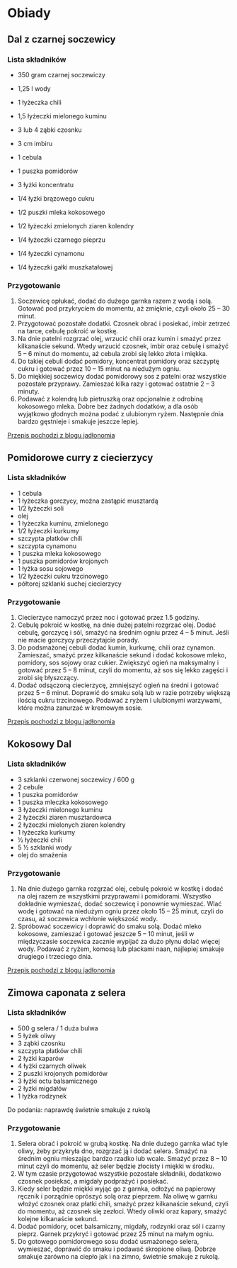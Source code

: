 # Obiady

## Dal z czarnej soczewicy


### Lista składników

- 350 gram czarnej soczewiczy
- 1,25 l wody
- 1 łyżeczka chili
- 1,5 łyżeczki mielonego kuminu
- 3 lub 4 ząbki czosnku
- 3 cm imbiru
- 1 cebula
- 1 puszka pomidorów
- 3 łyżki koncentratu
- 1/4 łyżki brązowego cukru

- 1/2 puszki mleka kokosowego
-  1/2 łyżeczki zmielonych ziaren kolendry
- 1/4 łyżeczki czarnego pieprzu
- 1/4 łyżeczki cynamonu
- 1/4 łyżeczki gałki muszkatałowej


### Przygotowanie
1. Soczewicę opłukać, dodać do dużego garnka razem z wodą i solą. Gotować pod przykryciem do momentu, aż zmięknie, czyli około 25 – 30 minut.
2. Przygotować pozostałe dodatki. Czosnek obrać i posiekać, imbir zetrzeć na tarce, cebulę pokroić w kostkę.
3. Na dnie patelni rozgrzać olej, wrzucić chili oraz kumin i smażyć przez kilkanaście sekund. Wtedy wrzucić czosnek, imbir oraz cebulę i smażyć 5 – 6 minut do momentu, aż cebula zrobi się lekko złota i miękka.
4. Do takiej cebuli dodać pomidory, koncentrat pomidory oraz szczyptę cukru i gotować przez 10 – 15 minut na niedużym ogniu.
5. Do miękkiej soczewicy dodać pomidorowy sos z patelni oraz wszystkie pozostałe przyprawy. Zamieszać kilka razy i gotować ostatnie 2 – 3 minuty.
6. Podawać z kolendrą lub pietruszką oraz opcjonalnie z odrobiną kokosowego mleka. Dobre bez żadnych dodatków, a dla osób wyjątkowo głodnych można podać z ulubionym ryżem. Następnie dnia bardzo gęstnieje i smakuje jeszcze lepiej.




[Przepis pochodzi z blogu jadłonomia](https://www.jadlonomia.com/przepisy/dal-z-czarnej-soczewicy/)

## Pomidorowe curry z ciecierzycy

### Lista składników

- 1 cebula
- 1 łyżeczka gorczycy, można zastąpić musztardą
- 1/2 łyżeczki soli
- olej
- 1 łyżeczka kuminu, zmielonego
- 1/2 łyżeczki kurkumy
- szczypta płatków chili
- szczypta cynamonu
- 1 puszka mleka kokosowego 
- 1 puszka pomidorów krojonych
- 1 łyżka sosu sojowego
- 1/2 łyżeczki cukru trzcinowego
- półtorej szklanki suchej ciecierzycy


### Przygotowanie
1. Ciecierzyce namoczyć przez noc i gotować przez 1.5 godziny.
2. Cebulę pokroić w kostkę, na dnie dużej patelni rozgrzać olej. Dodać cebulę, gorczycę i sól, smażyć na średnim ogniu przez 4 – 5 minut. Jeśli nie macie gorczycy przeczytajcie porady.
3. Do podsmażonej cebuli dodać kumin, kurkumę, chili oraz cynamon. Zamieszać, smażyć przez kilkanaście sekund i dodać kokosowe mleko, pomidory, sos sojowy oraz cukier. Zwiększyć ogień na maksymalny i gotować przez 5 – 8 minut, czyli do momentu, aż sos się lekko zagęści i zrobi się błyszczący.
4. Dodać odsączoną ciecierzycę, zmniejszyć ogień na średni i gotować przez 5 – 6 minut. Doprawić do smaku solą lub w razie potrzeby większą ilością cukru trzcinowego. Podawać z ryżem i ulubionymi warzywami, które można zanurzać w kremowym sosie.


[Przepis pochodzi z blogu jadłonomia](https://www.jadlonomia.com/przepisy/pomidorowe-curry-z-ciecierzycy/)



## Kokosowy Dal

### Lista składników


- 3 szklanki czerwonej soczewicy / 600 g
- 2 cebule
- 1 puszka pomidorów
- 1 puszka mleczka kokosowego
- 3 łyżeczki mielonego kuminu
- 2 łyżeczki ziaren musztardowca
- 2 łyżeczki mielonych ziaren kolendry
- 1 łyżeczka kurkumy
- ½ łyżeczki chili
- 5 ½ szklanki wody
- olej do smażenia



### Przygotowanie

1. Na dnie dużego garnka rozgrzać olej, cebulę pokroić w kostkę i dodać na olej razem ze wszystkimi przyprawami i pomidorami. Wszystko dokładnie wymieszać, dodać soczewicę i ponownie wymieszać. Wlać wodę i gotować na niedużym ogniu przez około 15 – 25 minut, czyli do czasu, aż soczewica wchłonie większość wody.
2. Spróbować soczewicy i doprawić do smaku solą. Dodać mleko kokosowe, zamieszać i gotować jeszcze 5 – 10 minut, jeśli w międzyczasie soczewica zacznie wypijać za dużo płynu dolać więcej wody. Podawać z ryżem, komosą lub plackami naan, najlepiej smakuje drugiego i trzeciego dnia.

[Przepis pochodzi z blogu jadłonomia](https://www.jadlonomia.com/przepisy/kokosowy-dal-z-czerwonej-soczewicy/)

## Zimowa caponata z selera

### Lista składników

- 500 g selera / 1 duża bulwa
- 5 łyżek oliwy
- 3 ząbki czosnku
- szczypta płatków chili
- 2 łyżki kaparów
- 4 łyżki czarnych oliwek
- 2 puszki krojonych pomidorów
- 3 łyżki octu balsamicznego
- 2 łyżki migdałów
- 1 łyżka rodzynek

Do podania: naprawdę świetnie smakuje z rukolą

### Przygotowanie


1. Selera obrać i pokroić w grubą kostkę. Na dnie dużego garnka wlać tyle oliwy, żeby przykryła dno, rozgrzać ją i dodać selera. Smażyć na średnim ogniu mieszając bardzo rzadko lub wcale. Smażyć przez 8 – 10 minut czyli do momentu, aż seler będzie złocisty i miękki w środku.
2. W tym czasie przygotować wszystkie pozostałe składniki, dodatkowo czosnek posiekać, a migdały podprażyć i posiekać.
3. Kiedy seler będzie miękki wyjąć go z garnka, odłożyć na papierowy ręcznik i porządnie oprószyć solą oraz pieprzem. Na oliwę w garnku włożyć czosnek oraz płatki chili, smażyć przez kilkanaście sekund, czyli do momentu, aż czosnek się zezłoci. Wtedy oliwki oraz kapary, smażyć kolejne kilkanaście sekund.
4. Dodać pomidory, ocet balsamiczny, migdały, rodzynki oraz sól i czarny pieprz. Garnek przykryć i gotować przez 25 minut na małym ogniu.
5. Do gotowego pomidorowego sosu dodać usmażonego selera, wymieszać, doprawić do smaku i podawać skropione oliwą. Dobrze smakuje zarówno na ciepło jak i na zimno, świetnie smakuje z rukolą.

